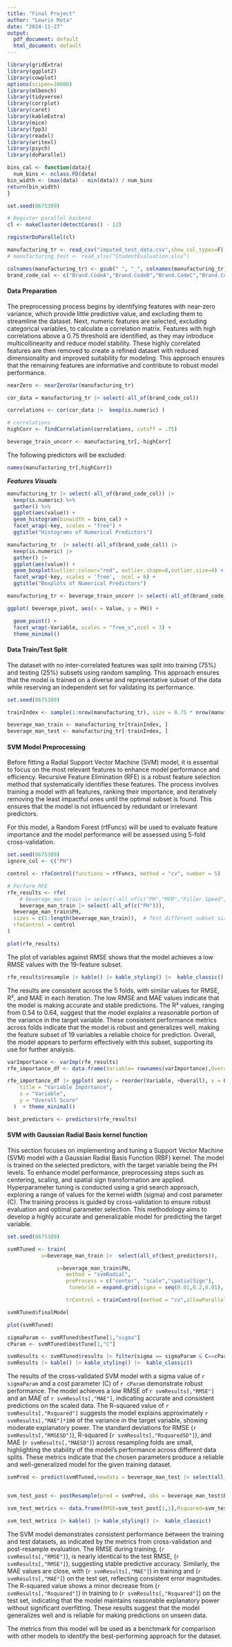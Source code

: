 ```yaml
---
title: "Final Project"
author: "Lewris Mota"
date: "2024-11-27"
output:
  pdf_document: default
  html_document: default
---
```


```r
library(gridExtra)
library(ggplot2)
library(cowplot)
options(scipen=10000)
library(mlbench)
library(tidyverse)
library(corrplot)
library(caret)
library(kableExtra)
library(mice)
library(fpp3)
library(readxl)
library(writexl)
library(psych)
library(doParallel)

bins_cal <- function(data){
  num_bins <- nclass.FD(data)
bin_width <- (max(data) - min(data)) / num_bins
return(bin_width)
}

set.seed(8675309)

```


```r
# Register parallel backend
cl <- makeCluster(detectCores() - 12)

registerDoParallel(cl)
```


```r
manufacturing_tr <- read_csv("imputed_test_data.csv",show_col_types=F)
# manufacturing_test <- read_xlsx("StudentEvaluation.xlsx")

colnames(manufacturing_tr) <- gsub(" ", "_", colnames(manufacturing_tr))
brand_code_col <- c("Brand.CodeA","Brand.CodeB","Brand.CodeC","Brand.CodeD")

```

#### Data Preparation

The preprocessing process begins by identifying features with near-zero variance, which provide little predictive value, and excluding them to streamline the dataset. Next, numeric features are selected, excluding categorical variables, to calculate a correlation matrix. Features with high correlations above a 0.75 threshold are identified, as they may introduce multicollinearity and reduce model stability. These highly correlated features are then removed to create a refined dataset with reduced dimensionality and improved suitability for modeling. This approach ensures that the remaining features are informative and contribute to robust model performance.

```r

nearZero <- nearZeroVar(manufacturing_tr)

cor_data = manufacturing_tr |> select(-all_of(brand_code_col))

correlations <- cor(cor_data |>  keep(is.numeric) )

```


```r
# correlations
highCorr <- findCorrelation(correlations, cutoff = .75)

beverage_train_uncorr <- manufacturing_tr[,-highCorr]

```

The following predictors will be excluded:

```r
names(manufacturing_tr[,highCorr])
```

***Features Visuals***

```r
manufacturing_tr |> select(-all_of(brand_code_col)) |>
  keep(is.numeric) %>%
  gather() %>%
  ggplot(aes(value)) + 
  geom_histogram(binwidth = bins_cal) + 
  facet_wrap(~key, scales = "free") +
  ggtitle("Histograms of Numerical Predictors")
```

```r

manufacturing_tr  |> select(-all_of(brand_code_col)) |>
  keep(is.numeric) |>
  gather() |>
  ggplot(aes(value)) + 
  geom_boxplot(outlier.colour="red", outlier.shape=8,outlier.size=4) + 
  facet_wrap(~key, scales = 'free',  ncol = 6) +
  ggtitle("Boxplots of Numerical Predictors")
```

```r
manufacturing_tr <- beverage_train_uncorr |> select(-all_of(brand_code_col)) |> keep(is.numeric) |> pivot_longer(cols = -PH,names_to = "Variable",values_to = "Value")

ggplot( beverage_pivot, aes(x = Value, y = PH)) +

  geom_point() +
  facet_wrap(~Variable, scales = "free_x",ncol = 3) +
  theme_minimal()
```

#### Data Train/Test Split

The dataset with no inter-correlated features was split into training (75%) and testing (25%) subsets using random sampling. This approach ensures that the model is trained on a diverse and representative subset of the data while reserving an independent set for validating its performance.

```r
set.seed(8675309)

trainIndex <- sample(1:nrow(manufacturing_tr), size = 0.75 * nrow(manufacturing_tr))

beverage_man_train <- manufacturing_tr[trainIndex, ]
beverage_man_test <- manufacturing_tr[-trainIndex, ]

```


#### SVM Model Preprocessing

Before fitting a Radial Support Vector Machine (SVM) model, it is essential to focus on the most relevant features to enhance model performance and efficiency. Recursive Feature Elimination (RFE) is a robust feature selection method that systematically identifies these features. The process involves training a model with all features, ranking their importance, and iteratively removing the least impactful ones until the optimal subset is found. This ensures that the model is not influenced by redundant or irrelevant predictors.


For this model, a Random Forest (rfFuncs) will be used to evaluate feature importance and the model performance will be assessed using 5-fold cross-validation.

```r
set.seed(8675309)
ignore_col <- c("PH")

control <- rfeControl(functions = rfFuncs, method = "cv", number = 5)

# Perform RFE
rfe_results <- rfe(
    # beverage_man_train |> select(-all_of(c("PH","MFR","Filler.Speed","Oxygen.Filler"))),
    beverage_man_train |> select(-all_of(c("PH"))),
  beverage_man_train$PH, 
  sizes = c(1:length(beverage_man_train)),  # Test different subset sizes
  rfeControl = control
)
```

```r
plot(rfe_results)
```
The plot of variables against RMSE shows that the model achieves a low RMSE values with the 19-feature subset.

```r
rfe_results$resample |> kable() |> kable_styling() |>  kable_classic()
```

The results are consistent across the 5 folds, with similar values for RMSE, R², and MAE in each iteration. The low RMSE and MAE values indicate that the model is making accurate and stable predictions. The R² values, ranging from 0.54 to 0.64, suggest that the model explains a reasonable portion of the variance in the target variable. These consistent performance metrics across folds indicate that the model is robust and generalizes well, making the feature subset of 19 variables a reliable choice for prediction. Overall, the model appears to perform effectively with this subset, supporting its use for further analysis.

```r
varImportance <- varImp(rfe_results)
rfe_importance_df <- data.frame(Variable= rownames(varImportance),Overall=varImportance$Overall ) 

rfe_importance_df |> ggplot( aes(y = reorder(Variable, +Overall), x = Overall)) + geom_bar(stat = "identity") + labs(
    title = "Variable Importance",
    x = "Variable",
    y = "Overall Score"
  )  + theme_minimal()
```


```r
best_predictors <- predictors(rfe_results)
```


#### SVM with Gaussian Radial Basis kernel function

This section focuses on implementing and tuning a Support Vector Machine (SVM) model with a Gaussian Radial Basis Function (RBF) kernel. The model is trained on the selected predictors, with the target variable being the PH levels. To enhance model performance, preprocessing steps such as centering, scaling, and spatial sign transformation are applied. Hyperparameter tuning is conducted using a grid search approach, exploring a range of values for the kernel width (sigma) and cost parameter (C). The training process is guided by cross-validation to ensure robust evaluation and optimal parameter selection. This methodology aims to develop a highly accurate and generalizable model for predicting the target variable.

```r
set.seed(8675309)

svmRTuned <- train(
           x=beverage_man_train |>  select(all_of(best_predictors)),

                y=beverage_man_train$PH, 
                   method = "svmRadial",
                   preProcess = c("center", "scale","spatialSign"),
                    tuneGrid = expand.grid(sigma = seq(0.01,0.2,0.01), C = seq(1,5,1)),

                   trControl = trainControl(method = "cv",allowParallel = TRUE))


```

```r
svmRTuned$finalModel
```

```r
plot(svmRTuned)
```

```r
sigmaParam <- svmRTuned$bestTune[1,"sigma"]
cParam <- svmRTuned$bestTune[1,"C"]

svmResults <- svmRTuned$results |> filter(sigma == sigmaParam & C==cParam)
svmResults |> kable() |> kable_styling() |>  kable_classic()

```


The results of the cross-validated SVM model with a sigma value of `r sigmaParam` and a cost parameter (C) of `r cParam` demonstrate robust performance. The model achieves a low RMSE of `r svmResults[,"RMSE"]` and an MAE of `r svmResults[,"MAE"]`, indicating accurate and consistent predictions on the scaled data. The R-squared value of `r svmResults[,"Rsquared"]` suggests the model explains approximately `r svmResults[,"MAE"]*100` of the variance in the target variable, showing moderate explanatory power. The standard deviations for RMSE (`r svmResults[,"RMSESD"]`), R-squared (`r svmResults[,"RsquaredSD"]`), and MAE (`r svmResults[,"MAESD"]`) across resampling folds are small, highlighting the stability of the model's performance across different data splits. These metrics indicate that the chosen parameters produce a reliable and well-generalized model for the given training dataset.


```r
svmPred <- predict(svmRTuned,newdata = beverage_man_test |> select(all_of(best_predictors)))


svm_test_post <- postResample(pred = svmPred, obs = beverage_man_test$PH) |> as.data.frame() 

svm_test_metrics <- data.frame(RMSE=svm_test_post[1,1],Rsquared=svm_test_post[2,1],MAE=svm_test_post[3,1])
```

```r
svm_test_metrics |> kable() |> kable_styling() |>  kable_classic()
```

The SVM model demonstrates consistent performance between the training and test datasets, as indicated by the metrics from cross-validation and post-resample evaluation. The RMSE during training, (`r svmResults[,"RMSE"]`), is nearly identical to the test RMSE, (`r svmResults[,"RMSE"]`), suggesting stable predictive accuracy. Similarly, the MAE values are close, with (`r svmResults[,"MAE"]`) in training and (`r svmResults[,"MAE"]`) on the test set, reflecting consistent error magnitudes. The R-squared value shows a minor decrease from (`r svmResults[,"Rsquared"]`) in training to  (`r svmResults[,"Rsquared"]`) on the test set, indicating that the model maintains reasonable explanatory power without significant overfitting. These results suggest that the model generalizes well and is reliable for making predictions on unseen data.

The metrics from this model will be used as a benchmark for comparison with other models to identify the best-performing approach for the dataset.
